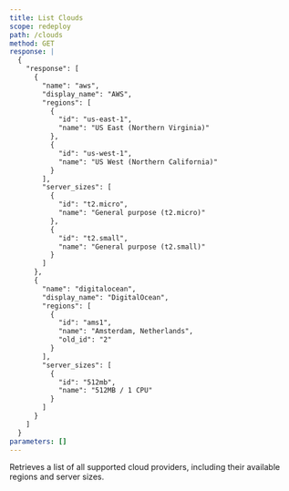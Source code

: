 ```yaml
---
title: List Clouds
scope: redeploy
path: /clouds
method: GET
response: |
  {
    "response": [
      {
        "name": "aws",
        "display_name": "AWS",
        "regions": [
          {
            "id": "us-east-1",
            "name": "US East (Northern Virginia)"
          },
          {
            "id": "us-west-1",
            "name": "US West (Northern California)"
          }
        ],
        "server_sizes": [
          {
            "id": "t2.micro",
            "name": "General purpose (t2.micro)"
          },
          {
            "id": "t2.small",
            "name": "General purpose (t2.small)"
          }
        ]
      },
      {
        "name": "digitalocean",
        "display_name": "DigitalOcean",
        "regions": [
          {
            "id": "ams1",
            "name": "Amsterdam, Netherlands",
            "old_id": "2"
          }
        ],
        "server_sizes": [
          {
            "id": "512mb",
            "name": "512MB / 1 CPU"
          }
        ]
      }
    ]
  }
parameters: []
---
```


Retrieves a list of all supported cloud providers, including their available regions and server sizes.